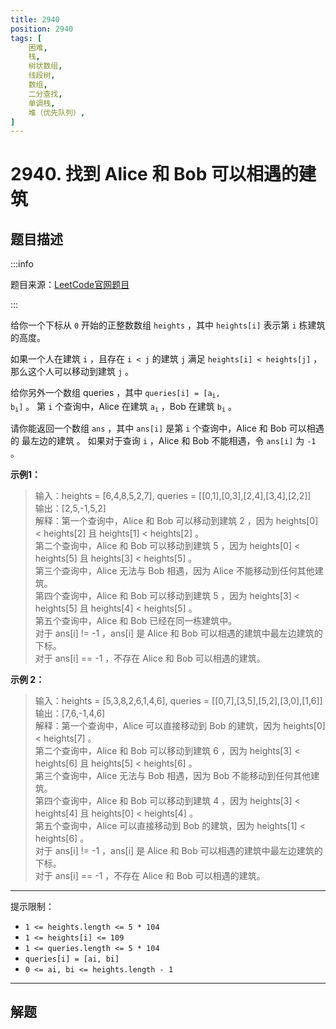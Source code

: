 ```yaml
---
title: 2940
position: 2940
tags: [
    困难,
    栈,
    树状数组,
    线段树,
    数组,
    二分查找,
    单调栈,
    堆（优先队列）,
]
---
```


# 2940. 找到 Alice 和 Bob 可以相遇的建筑

## 题目描述 <DifficultyTag level={3} />

:::info

题目来源：[LeetCode官网题目](https://leetcode.cn/problems/find-building-where-alice-and-bob-can-meet/?envType=daily-question&envId=2024-08-10)

:::

给你一个下标从 `0` 开始的正整数数组 `heights` ，其中 `heights[i]` 表示第 `i` 栋建筑的高度。

如果一个人在建筑 `i` ，且存在 `i < j` 的建筑 `j` 满足 `heights[i] < heights[j]` ，那么这个人可以移动到建筑 `j` 。

给你另外一个数组 queries ，其中 <code>queries[i] = [a<sub>i</sub>, b<sub>i</sub>]</code> 。
第 `i` 个查询中，Alice 在建筑 <code>a<sub>i</sub></code> ，Bob 在建筑 <code>b<sub>i</sub></code> 。

请你能返回一个数组 `ans` ，其中 `ans[i]` 是第 `i` 个查询中，Alice 和 Bob 可以相遇的 最左边的建筑 。
如果对于查询 `i` ，Alice 和 Bob 不能相遇，令 `ans[i]` 为 `-1` 。

**示例1：**
> 输入：heights = [6,4,8,5,2,7], queries = [[0,1],[0,3],[2,4],[3,4],[2,2]]  
> 输出：[2,5,-1,5,2]  
> 解释：第一个查询中，Alice 和 Bob 可以移动到建筑 2 ，因为 heights[0] < heights[2] 且 heights[1] < heights[2] 。  
> 第二个查询中，Alice 和 Bob 可以移动到建筑 5 ，因为 heights[0] < heights[5] 且 heights[3] < heights[5] 。  
> 第三个查询中，Alice 无法与 Bob 相遇，因为 Alice 不能移动到任何其他建筑。  
> 第四个查询中，Alice 和 Bob 可以移动到建筑 5 ，因为 heights[3] < heights[5] 且 heights[4] < heights[5] 。  
> 第五个查询中，Alice 和 Bob 已经在同一栋建筑中。  
> 对于 ans[i] != -1 ，ans[i] 是 Alice 和 Bob 可以相遇的建筑中最左边建筑的下标。  
> 对于 ans[i] == -1 ，不存在 Alice 和 Bob 可以相遇的建筑。  

**示例 2：**
> 输入：heights = [5,3,8,2,6,1,4,6], queries = [[0,7],[3,5],[5,2],[3,0],[1,6]]  
> 输出：[7,6,-1,4,6]  
> 解释：第一个查询中，Alice 可以直接移动到 Bob 的建筑，因为 heights[0] < heights[7] 。  
> 第二个查询中，Alice 和 Bob 可以移动到建筑 6 ，因为 heights[3] < heights[6] 且 heights[5] < heights[6] 。  
> 第三个查询中，Alice 无法与 Bob 相遇，因为 Bob 不能移动到任何其他建筑。  
> 第四个查询中，Alice 和 Bob 可以移动到建筑 4 ，因为 heights[3] < heights[4] 且 heights[0] < heights[4] 。  
> 第五个查询中，Alice 可以直接移动到 Bob 的建筑，因为 heights[1] < heights[6] 。  
> 对于 ans[i] != -1 ，ans[i] 是 Alice 和 Bob 可以相遇的建筑中最左边建筑的下标。  
> 对于 ans[i] == -1 ，不存在 Alice 和 Bob 可以相遇的建筑。  

---

提示限制：
- `1 <= heights.length <= 5 * 104`
- `1 <= heights[i] <= 109`
- `1 <= queries.length <= 5 * 104`
- `queries[i] = [ai, bi]`
- `0 <= ai, bi <= heights.length - 1`

---

## 解题




